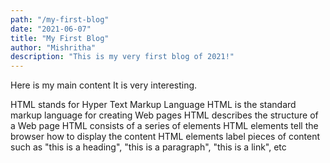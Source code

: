 ```yaml
---
path: "/my-first-blog"
date: "2021-06-07"
title: "My First Blog"
author: "Mishritha"
description: "This is my very first blog of 2021!"
---
```


Here is my main content
It is very interesting.

HTML stands for Hyper Text Markup Language HTML is the standard markup
language for creating Web pages HTML describes the structure of a Web page
HTML consists of a series of elements HTML elements tell the browser how
to display the content HTML elements label pieces of content such as "this
is a heading", "this is a paragraph", "this is a link", etc
